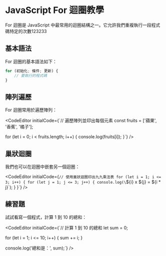 # JavaScript For 迴圈教學

For 迴圈是 JavaScript 中最常用的迴圈結構之一。它允許我們重複執行一段程式碼特定的次數123233

## 基本語法

For 迴圈的基本語法如下：

```javascript
for (初始化; 條件; 更新) {
    // 要執行的程式碼
}
```


## 陣列遍歷

For 迴圈常用於遍歷陣列：

<CodeEditor
  initialCode={`// 遍歷陣列並印出每個元素
const fruits = ['蘋果', '香蕉', '橘子'];

for (let i = 0; i < fruits.length; i++) {
    console.log(fruits[i]);
}`}
/>

## 巢狀迴圈

我們也可以在迴圈中嵌套另一個迴圈：

<CodeEditor
  initialCode={`// 使用巢狀迴圈印出九九乘法表
for (let i = 1; i <= 3; i++) {
    for (let j = 1; j <= 3; j++) {
        console.log(\`\${i} x \${j} = \${i * j}\`);
    }
}`}
/>

## 練習題

試試看寫一個程式，計算 1 到 10 的總和：

<CodeEditor
  initialCode={`// 計算 1 到 10 的總和
let sum = 0;

for (let i = 1; i <= 10; i++) {
    sum += i;
}

console.log('總和是：', sum);`}
/>
